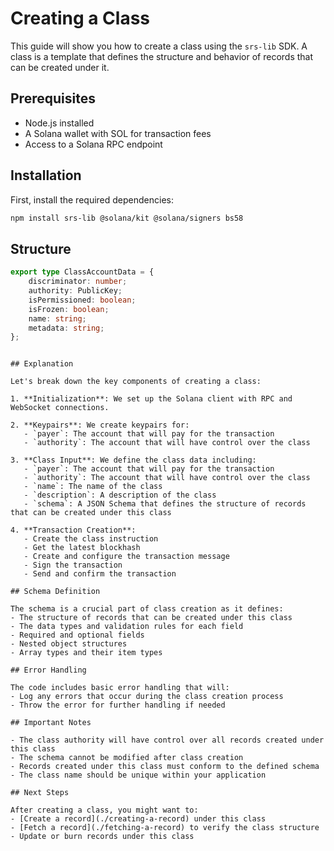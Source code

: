 # Creating a Class

This guide will show you how to create a class using the `srs-lib` SDK. A class is a template that defines the structure and behavior of records that can be created under it.

## Prerequisites

- Node.js installed
- A Solana wallet with SOL for transaction fees
- Access to a Solana RPC endpoint

## Installation

First, install the required dependencies:

```bash
npm install srs-lib @solana/kit @solana/signers bs58
```

## Structure

```typescript
export type ClassAccountData = {
    discriminator: number;
    authority: PublicKey;
    isPermissioned: boolean;
    isFrozen: boolean;
    name: string;
    metadata: string;
};
```

```

## Explanation

Let's break down the key components of creating a class:

1. **Initialization**: We set up the Solana client with RPC and WebSocket connections.

2. **Keypairs**: We create keypairs for:
   - `payer`: The account that will pay for the transaction
   - `authority`: The account that will have control over the class

3. **Class Input**: We define the class data including:
   - `payer`: The account that will pay for the transaction
   - `authority`: The account that will have control over the class
   - `name`: The name of the class
   - `description`: A description of the class
   - `schema`: A JSON Schema that defines the structure of records that can be created under this class

4. **Transaction Creation**:
   - Create the class instruction
   - Get the latest blockhash
   - Create and configure the transaction message
   - Sign the transaction
   - Send and confirm the transaction

## Schema Definition

The schema is a crucial part of class creation as it defines:
- The structure of records that can be created under this class
- The data types and validation rules for each field
- Required and optional fields
- Nested object structures
- Array types and their item types

## Error Handling

The code includes basic error handling that will:
- Log any errors that occur during the class creation process
- Throw the error for further handling if needed

## Important Notes

- The class authority will have control over all records created under this class
- The schema cannot be modified after class creation
- Records created under this class must conform to the defined schema
- The class name should be unique within your application

## Next Steps

After creating a class, you might want to:
- [Create a record](./creating-a-record) under this class
- [Fetch a record](./fetching-a-record) to verify the class structure
- Update or burn records under this class